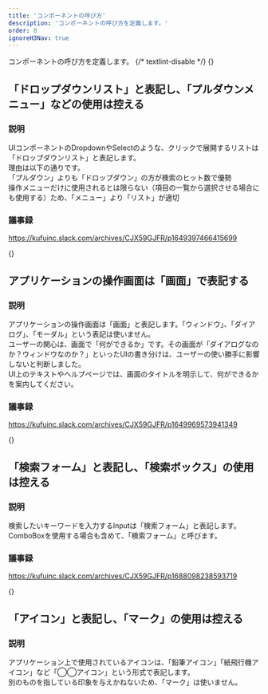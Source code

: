 ```yaml
---
title: 'コンポーネントの呼び方'
description: 'コンポーネントの呼び方を定義します。'
order: 8
ignoreH3Nav: true
---
```

コンポーネントの呼び方を定義します。
{/* textlint-disable */}
{<span id="use-dropdown-list-and-avoid-using-pull-down-menu" />}
## 「ドロップダウンリスト」と表記し、「プルダウンメニュー」などの使用は控える
### 説明
UIコンポーネントのDropdownやSelectのような、クリックで展開するリストは「ドロップダウンリスト」と表記します。  
理由は以下の通りです。  
「プルダウン」よりも「ドロップダウン」の方が検索のヒット数で優勢  
操作メニューだけに使用されるとは限らない（項目の一覧から選択させる場合にも使用する）ため、「メニュー」より「リスト」が適切

### 議事録
https://kufuinc.slack.com/archives/CJX59GJFR/p1649397466415699

{<span id="refer-to-application-operation-screens-as-screen" />}
## アプリケーションの操作画面は「画面」で表記する

### 説明
アプリケーションの操作画面は「画面」と表記します。「ウィンドウ」、「ダイアログ」、「モーダル」という表記は使いません。  
ユーザーの関心は、画面で「何ができるか」です。その画面が「ダイアログなのか？ウィンドウなのか？」といったUIの書き分けは、ユーザーの使い勝手に影響しないと判断しました。  
UI上のテキストやヘルプページでは、画面のタイトルを明示して、何ができるかを案内してください。

### 議事録
https://kufuinc.slack.com/archives/CJX59GJFR/p1649969573941349

{<span id="use-search-form-and-avoid-using-search-box" />}
## 「検索フォーム」と表記し、「検索ボックス」の使用は控える
### 説明
検索したいキーワードを入力するInputは「検索フォーム」と表記します。  
ComboBoxを使用する場合も含めて、「検索フォーム」と呼びます。

### 議事録
https://kufuinc.slack.com/archives/CJX59GJFR/p1688098238593719

{<span id="use-icon-and-avoid-using-mark" />}
## 「アイコン」と表記し、「マーク」の使用は控える
### 説明
アプリケーション上で使用されているアイコンは、「鉛筆アイコン」「紙飛行機アイコン」など「◯◯アイコン」という形式で表記します。  
別のものを指している印象を与えかねないため、「マーク」は使いません。